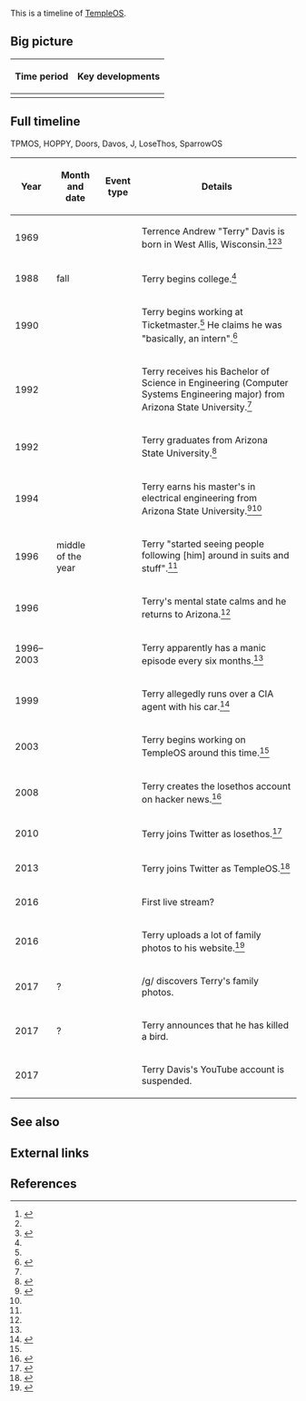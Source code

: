 This is a timeline of [[wikipedia:TempleOS|TempleOS]].

==Big picture==

{| class="sortable wikitable"
|-
! Time period !! Key developments
|-
|}

==Full timeline==

TPMOS, HOPPY, Doors, Davos, J, LoseThos, SparrowOS

{| class="sortable wikitable"
|-
! Year !! Month and date !! Event type !! Details
|-
| 1969 || {{dts|December 15}} || || Terrence Andrew "Terry" Davis is born in West Allis, Wisconsin.<ref>{{cite web |url=http://www.templeos.org/Wb/Demo/AcctExample/PersonalNotes.html |title=The Temple Operating System |accessdate=March 16, 2017}}</ref><ref name="gods_lonely" /><ref name="transcript">{{cite web |url=https://web.archive.org/web/20130221043405/http://www.sparrowos.com/files/ASU_Transcripts.pdf |title=Arizona State University Unofficial Transcript}}</ref>
|-
| 1988 || fall || || Terry begins college.<ref name="transcript" />
|-
| 1990 || || || Terry begins working at Ticketmaster.<ref name="sanders" /> He claims he was "basically, an intern".<ref name="t_os_history">{{cite web |url=http://www.templeos.org/Wb/Home/Web/History.html |title=TempleOS History |accessdate=March 16, 2017}}</ref>
|-
| 1992 || {{dts|December 18}} || || Terry receives his Bachelor of Science in Engineering (Computer Systems Engineering major) from Arizona State University.<ref name="transcript" />
|-
| 1992 || {{dts|December}} || || Terry graduates from Arizona State University.<ref name="sanders">{{cite web |url=http://www.techrepublic.com/blog/software-engineer/templeos-an-educational-tool-for-programming-experiments/ |publisher=TechRepublic |title=TempleOS: an educational tool for programming experiments |accessdate=March 16, 2017 |author=James Sanders |date=January 20, 2014}}</ref>
|-
| 1994 || {{dts|December 16}} || || Terry earns his master's in electrical engineering from Arizona State University.<ref name="gods_lonely">{{cite web |url=https://motherboard.vice.com/en_us/article/gods-lonely-programmer |publisher=Motherboard |author=Jesse Hicks |date=November 25, 2014 |title=God's Lonely Programmer |accessdate=March 16, 2017}}</ref><ref name="transcript" />
|-
| 1996 || middle of the year || || Terry "started seeing people following [him] around in suits and stuff".<ref name="gods_lonely" />
|-
| 1996 || {{dts|July}} || || Terry's mental state calms and he returns to Arizona.<ref name="gods_lonely" />
|-
| 1996–2003 || || || Terry apparently has a manic episode every six months.<ref name="gods_lonely" />
|-
| 1999 || {{dts|September 9}} || || Terry allegedly runs over a CIA agent with his car.<ref>{{cite web |url=https://archive.fo/oOsWu |publisher=archive.fo |title=Terry A. Davis (@TempleOS) - Twitter |date=May 2, 2016 |accessdate=March 16, 2017}}</ref>
|-
| 2003 || || || Terry begins working on TempleOS around this time.<ref name="gods_lonely" />
|-
| 2008 || {{dts|November 29}} || || Terry creates the losethos account on hacker news.<ref>{{cite web |url=https://news.ycombinator.com/user?id=losethos |title=Profile: losethos |publisher=Hacker News |accessdate=March 16, 2017 |quote=created: 3028 days ago}}</ref>
|-
| 2010 || {{dts|September 2010}} || || Terry joins Twitter as losethos.<ref>{{cite web |url=https://archive.fo/fGEdX |publisher=archive.fo |title=Terry A. Davis (@losethos) - Twitter |date=July 8, 2015 |accessdate=March 16, 2017}}</ref>
|-
| 2013 || {{dts|March}} || || Terry joins Twitter as TempleOS.<ref>{{cite web |url=https://archive.fo/fZG6o |publisher=archive.fo |title=Terry A. Davis (@TempleOS) - Twitter |date=November 3, 2016 |accessdate=March 16, 2017}}</ref>
|-
| 2016 || {{dts|March 16}} || || First live stream?<ref>{{cite web |url=https://www.youtube.com/watch?v=WP8CxWZe6zI |title=Terry A Davis Live Stream |accessdate=March 15, 2017}}
|-
| 2016 || {{dts|May 16}} || || Terry uploads a lot of family photos to his website.<ref>{{cite web |url=http://www.templeos.org/Family3_86-99/ |title=Index of /Family3_86-99 |accessdate=March 16, 2017 |quote=Last Modified 16-May-2016}}</ref>
|-
| 2017 || {{dts|March}}? || || /g/ discovers Terry's family photos.
|-
| 2017 || {{dts|March}}? || || Terry announces that he has killed a bird.
|-
| 2017 || {{dts|March 15}} || || Terry Davis's YouTube account is suspended.
|}

==See also==

==External links==

==References==

{{Reflist|30em}}
